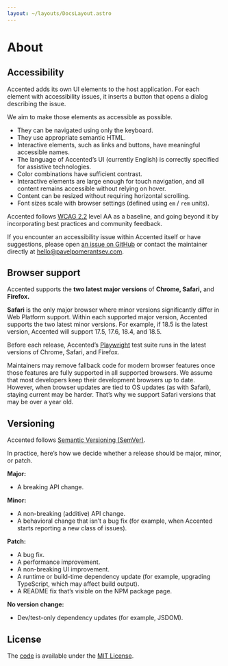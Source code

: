 ```yaml
---
layout: ~/layouts/DocsLayout.astro
---
```



# About

<TableOfContents />

## Accessibility

Accented adds its own UI elements to the host application.
For each element with accessibility issues,
it inserts a button that opens a dialog describing the issue.

We aim to make those elements as accessible as possible.

- They can be navigated using only the keyboard.
- They use appropriate semantic HTML.
- Interactive elements, such as links and buttons, have meaningful accessible names.
- The language of Accented’s UI (currently English) is correctly specified for assistive technologies.
- Color combinations have sufficient contrast.
- Interactive elements are large enough for touch navigation,
  and all content remains accessible without relying on hover.
- Content can be resized without requiring horizontal scrolling.
- Font sizes scale with browser settings (defined using `em` / `rem` units).

Accented follows [WCAG 2.2](https://www.w3.org/TR/WCAG22/) level AA as a baseline,
and going beyond it by incorporating best practices and community feedback.

If you encounter an accessibility issue within Accented itself or have suggestions,
please open [an issue on GitHub](https://github.com/pomerantsev/accented/issues)
or contact the maintainer directly at [hello@pavelpomerantsev.com](mailto:hello@pavelpomerantsev.com).

## Browser support

Accented supports the **two latest major versions** of **Chrome, Safari,** and **Firefox.**

**Safari** is the only major browser where minor versions significantly differ in Web Platform support.
Within each supported major version, Accented supports the two latest minor versions.
For example, if 18.5 is the latest version, Accented will support 17.5, 17.6, 18.4, and 18.5.

Before each release, Accented’s [Playwright](https://playwright.dev/)
test suite runs in the latest versions of Chrome, Safari, and Firefox.

Maintainers may remove fallback code for modern browser features
once those features are fully supported in all supported browsers.
We assume that most developers keep their development browsers up to date.
However, when browser updates are tied to OS updates (as with Safari),
staying current may be harder.
That’s why we support Safari versions that may be over a year old.

## Versioning

Accented follows [Semantic Versioning (SemVer)](https://semver.org/).

In practice, here’s how we decide whether a release should be major, minor, or patch.

**Major:**

- A breaking API change.

**Minor:**

- A non-breaking (additive) API change.
- A behavioral change that isn’t a bug fix (for example, when Accented starts reporting a new class of issues).

**Patch:**

- A bug fix.
- A performance improvement.
- A non-breaking UI improvement.
- A runtime or build-time dependency update
  (for example, upgrading TypeScript, which may affect build output).
- A README fix that’s visible on the NPM package page.

**No version change:**

- Dev/test-only dependency updates (for example, JSDOM).

## License

The [code](https://github.com/pomerantsev/accented)
is available under the [MIT License](https://github.com/pomerantsev/accented/blob/main/LICENSE).
